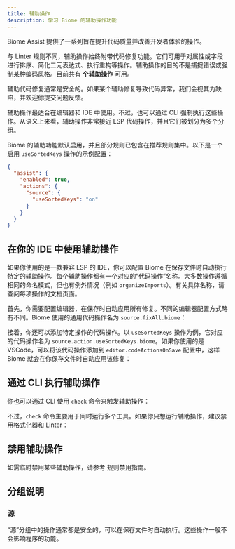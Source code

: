 ```yaml
---
title: 辅助操作
description: 学习 Biome 的辅助操作功能
---
```



Biome Assist 提供了一系列旨在提升代码质量并改善开发者体验的操作。

与 Linter 规则不同，辅助操作始终附带代码修复功能。它们可用于对属性或字段进行排序、简化二元表达式、执行重构等操作。辅助操作的目的不是捕捉错误或强制某种编码风格。目前共有 **<NumberOfRules /> 个辅助操作** 可用。

辅助代码修复通常是安全的。如果某个辅助修复导致代码异常，我们会视其为缺陷，并欢迎你提交问题反馈。

辅助操作最适合在编辑器和 IDE 中使用。不过，也可以通过 CLI 强制执行这些操作。从语义上来看，辅助操作非常接近 LSP 代码操作，并且它们被划分为多个分组。

Biome 的辅助功能默认启用，并且部分规则已包含在推荐规则集中。以下是一个启用 `useSortedKeys` 操作的示例配置：

```json title="biome.json"
{
  "assist": {
    "enabled": true,
    "actions": {
      "source": {
        "useSortedKeys": "on"
      }
    }
  }
}
```

## 在你的 IDE 中使用辅助操作

如果你使用的是一款兼容 LSP 的 IDE，你可以配置 Biome 在保存文件时自动执行特定的辅助操作。每个辅助操作都有一个对应的“代码操作”名称。大多数操作遵循相同的命名模式，但也有例外情况（例如 `organizeImports`）。有关具体名称，请查阅每项操作的文档页面。

首先，你需要配置编辑器，在保存时自动应用所有修复。不同的编辑器配置方式略有不同。Biome 使用的通用代码操作名为 `source.fixAll.biome`：

<EditorAction action="source.fixAll.biome" />

接着，你还可以添加特定操作的代码操作。以 `useSortedKeys` 操作为例，它对应的代码操作名为 `source.action.useSortedKeys.biome`。如果你使用的是 VSCode，可以将该代码操作添加到 `editor.codeActionsOnSave` 配置中，这样 Biome 就会在你保存文件时自动应用该修复：

<EditorAction includeFixAll action="source.action.useSortedKeys.biome" />

## 通过 CLI 执行辅助操作

你也可以通过 CLI 使用 `check` 命令来触发辅助操作：

<PackageManagerBiomeCommand command="check" />

不过，`check` 命令主要用于同时运行多个工具。如果你只想运行辅助操作，建议禁用格式化器和 Linter：

<PackageManagerBiomeCommand command="check --formatter-enabled=false --linter-enabled=false" />

## 禁用辅助操作

如需临时禁用某些辅助操作，请参考 规则禁用指南。

## 分组说明

### 源

“源”分组中的操作通常都是安全的，可以在保存文件时自动执行。这些操作一般不会影响程序的功能。
